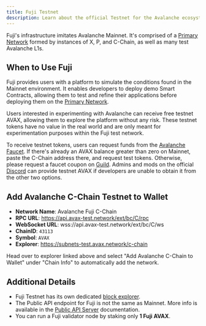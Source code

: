 ```yaml
---
title: Fuji Testnet
description: Learn about the official Testnet for the Avalanche ecosystem.
---
```


Fuji's infrastructure imitates Avalanche Mainnet. It's comprised of a [Primary Network](https://github.com/ava-labs/avalanche-docs/blob/master/content/docs/quick-start/primary-network.mdx) formed by instances of X, P, and C-Chain, as well as many test Avalanche L1s.

## When to Use Fuji

Fuji provides users with a platform to simulate the conditions found in the Mainnet environment. It enables developers to deploy demo Smart Contracts, allowing them to test and refine their applications before deploying them on the [Primary Network](https://github.com/ava-labs/avalanche-docs/blob/master/content/docs/quick-start/primary-network.mdx).

Users interested in experimenting with Avalanche can receive free testnet AVAX, allowing them to explore the platform without any risk. These testnet tokens have no value in the real world and are only meant for experimentation purposes within the Fuji test network.

To receive testnet tokens, users can request funds from the [Avalanche Faucet](https://github.com/ava-labs/avalanche-docs/blob/master/content/docs/dapps/smart-contract-dev/get-test-funds.mdx). If there's already an AVAX balance greater than zero on Mainnet, paste the C-Chain address there, and request test tokens. Otherwise, please request a faucet coupon on [Guild](https://guild.xyz/avalanche). Admins and mods on the official [Discord](https://discord.com/invite/RwXY7P6) can provide testnet AVAX if developers are unable to obtain it from the other two options.

## Add Avalanche C-Chain Testnet to Wallet

- **Network Name**: Avalanche Fuji C-Chain
- **RPC URL**: https://api.avax-test.network/ext/bc/C/rpc
- **WebSocket URL**: wss://api.avax-test.network/ext/bc/C/ws
- **ChainID**: `43113`
- **Symbol**: `AVAX`
- **Explorer**: https://subnets-test.avax.network/c-chain

Head over to explorer linked above and select "Add Avalanche C-Chain to Wallet" under "Chain Info" to automatically add the network.

## Additional Details

- Fuji Testnet has its own dedicated [block explorer](https://subnets-test.avax.network/).
- The Public API endpoint for Fuji is not the same as Mainnet. More info is available in the [Public API Server](https://github.com/ava-labs/avalanche-docs/blob/master/content/docs/tooling/rpc-providers.mdx) documentation.
- You can run a Fuji validator node by staking only **1 Fuji AVAX**.

